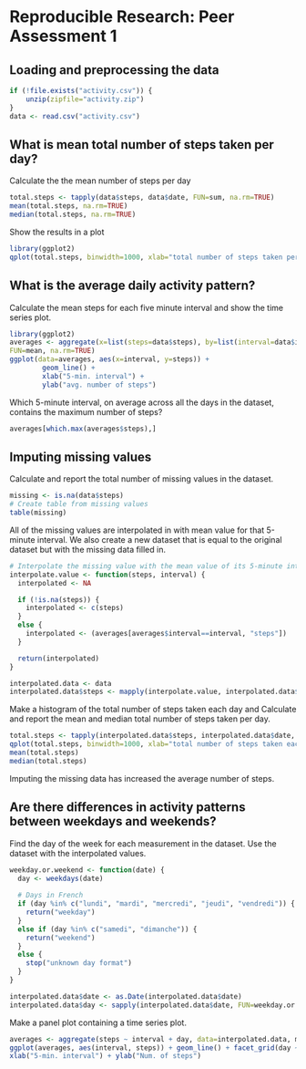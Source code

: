 # Reproducible Research: Peer Assessment 1

## Loading and preprocessing the data

```{r load_data}
if (!file.exists("activity.csv")) {
    unzip(zipfile="activity.zip")
}
data <- read.csv("activity.csv")
```
## What is mean total number of steps taken per day?

Calculate the the mean number of steps per day
```{r mean_of_steps_per_day}

total.steps <- tapply(data$steps, data$date, FUN=sum, na.rm=TRUE)
mean(total.steps, na.rm=TRUE)
median(total.steps, na.rm=TRUE)
```

Show the results in a plot
```{r plot_mean_of_steps_per_day}
library(ggplot2)
qplot(total.steps, binwidth=1000, xlab="total number of steps taken per day")
```
## What is the average daily activity pattern?

Calculate the mean steps for each five minute interval and show the time series plot.
```{r average_daily_activity_pattern}
library(ggplot2)
averages <- aggregate(x=list(steps=data$steps), by=list(interval=data$interval),
FUN=mean, na.rm=TRUE)
ggplot(data=averages, aes(x=interval, y=steps)) +
        geom_line() +
        xlab("5-min. interval") +
        ylab("avg. number of steps")
```

Which 5-minute interval, on average across all the days in the dataset, contains the maximum number of steps?
```{r average_steps}
averages[which.max(averages$steps),]
```

## Imputing missing values

Calculate and report the total number of missing values in the dataset.
```{r count_missing_values}
missing <- is.na(data$steps)
# Create table from missing values
table(missing)
```
All of the missing values are interpolated in with mean value for that 5-minute interval.
We also create a new dataset that is equal to the original dataset but with the missing data filled in.
```{r interpolate_missing_values}
# Interpolate the missing value with the mean value of its 5-minute interval
interpolate.value <- function(steps, interval) {
  interpolated <- NA

  if (!is.na(steps)) {
    interpolated <- c(steps)
  }
  else {
    interpolated <- (averages[averages$interval==interval, "steps"])
  }

  return(interpolated)
}

interpolated.data <- data
interpolated.data$steps <- mapply(interpolate.value, interpolated.data$steps, interpolated.data$interval)
```
Make a histogram of the total number of steps taken each day and Calculate and report the mean and median total number of steps taken per day.
```{r mean_median_for_steps}
total.steps <- tapply(interpolated.data$steps, interpolated.data$date, FUN=sum)
qplot(total.steps, binwidth=1000, xlab="total number of steps taken each day")
mean(total.steps)
median(total.steps)
```
Imputing the missing data has increased the average number of steps. 

## Are there differences in activity patterns between weekdays and weekends?
Find the day of the week for each measurement in the dataset. Use the dataset with the interpolated values.
```{r activity_patterns}
weekday.or.weekend <- function(date) {
  day <- weekdays(date)
  
  # Days in French
  if (day %in% c("lundi", "mardi", "mercredi", "jeudi", "vendredi")) {
    return("weekday")
  }
  else if (day %in% c("samedi", "dimanche")) {
    return("weekend")
  }
  else {
    stop("unknown day format")
  }
}

interpolated.data$date <- as.Date(interpolated.data$date)
interpolated.data$day <- sapply(interpolated.data$date, FUN=weekday.or.weekend)
```
Make a panel plot containing a time series plot. 
```{r average_number_of_steps}
averages <- aggregate(steps ~ interval + day, data=interpolated.data, mean)
ggplot(averages, aes(interval, steps)) + geom_line() + facet_grid(day ~ .) +
xlab("5-min. interval") + ylab("Num. of steps")
```

